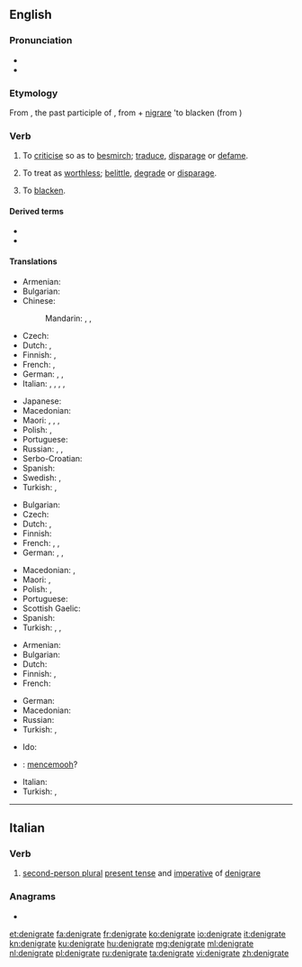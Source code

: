 ==English==
{{was wotd|2009|June|28}}

===Pronunciation===
* {{IPA|/ˈdɛn.ɪ.ɡɹeɪt/|lang=en}}
* {{audio|en-us-denigrate.ogg|Audio (US)|lang=en}}

===Etymology===
From {{etyl|la|en}} {{m|la|dēnigrātus}}, the past participle of {{m|la|dēnigrāre||to blacken}}, from {{m|la|dē}} + [[nigrare]] 'to blacken (from {{m|la|niger||black}})

===Verb===
{{en-verb|denigrat}}

# {{lb|en|transitive}} To [[criticise]] so as to [[besmirch]]; [[traduce]], [[disparage]] or [[defame]].
# {{lb|en|transitive}} To treat as [[worthless]]; [[belittle]], [[degrade]] or [[disparage]].
# {{lb|en|rare}} To [[blacken]]. <!-- this usage is the literal sense, yet obscure at best -->

====Derived terms====
* {{l|en|denigration}}
* {{l|en|denigratory}}

====Translations====
{{trans-top|to criticise so as to besmirch}}
* Armenian: {{t|hy|սևացնել}}
* Bulgarian: {{t+|bg|очерням}}
* Chinese:
*: Mandarin: {{t+|cmn|玷污|tr=diànwù|sc=Hani}}, {{t+|cmn|詆毀|sc=Hani}}, {{t+|cmn|诋毁|tr=dǐhuǐ|sc=Hani}}
* Czech: {{t+|cs|pošpinit}}
* Dutch: {{t+|nl|kleineren}}, {{t+|nl|denigreren}}
* Finnish: {{t+|fi|mustamaalata}}, {{t+|fi|mustata}}
* French: {{t+|fr|dénigrer}}, {{t+|fr|médire}}
* German: {{t+|de|anschwärzen}}, {{t+|de|verleumden}}, {{t+|de|verunglimpfen}}
* Italian: {{t+|it|denigrare}}, {{t+|it|criticare}}, {{t|it|sparlare}}, {{t+|it|parlare male}}, {{t+|it|diffamare}}
{{trans-mid}}
* Japanese: {{t+|ja|侮辱|tr=ぶじょくする, bujoku suru|alt=侮辱する|sc=Jpan}}
* Macedonian: {{t|mk|оцрнува|tr=oc'rnuva}}
* Maori: {{t|mi|whakarōriki}}, {{t|mi|whakahahani}}, {{t|mi|whakatoihara}}, {{t|mi|whakatakē}}
* Polish: {{t|pl|uwłaczać}}, {{t+|pl|oczerniać}}
* Portuguese: {{t+|pt|denegrir}}
* Russian: {{t+|ru|клевета́ть}}, {{t+|ru|нагова́ривать}}, {{t+|ru|очерня́ть}}
* Serbo-Croatian: {{t+|sh|ocrniti}}
* Spanish: {{t+|es|denigrar}}
* Swedish: {{t|sv|svärta ner}}, {{t|sv|racka ned på}}
* Turkish: {{t+|tr|karalatmak}}, {{t+|tr|siyahlatmak}}
{{trans-bottom}}

{{trans-top|to treat as worthless}}
* Bulgarian: {{t+|bg|омаловажавам}}
* Czech: {{t|cs|znevažovat}}
* Dutch: {{t+|nl|kleineren}}, {{t+|nl|denigreren}}
* Finnish: {{t|fi|vähätellä}}
* French: {{t+|fr|dénigrer}}, {{t+|fr|rabaisser}}, {{t+|fr|déprécier}}
* German: {{t+|de|verleumden}}, {{t+|de|verunglimpfen}}, {{t+|de|herabsetzen}}
{{trans-mid}}
* Macedonian: {{t|mk|омаловажува|tr=omalovážuva}}, {{t|mk|понижува|tr=ponížuva}}
* Maori: {{t|mi|whakatūtūā}}, {{t|mi|whakamanumanu}}
* Polish: {{t|pl|pomniejszyć}}, {{t+|pl|umniejszać}}
* Portuguese: {{t+|pt|denegrir}}
* Scottish Gaelic: {{t|gd|dèan dìmeas air}}
* Spanish: {{t+|es|denigrar}}
* Turkish: {{t+|tr|aşağılamak}}, {{t+|tr|iftira etmek}}, {{t+|tr|kara çalmak}}
{{trans-bottom}}

{{trans-top|blacken}}
* Armenian: {{t|hy|սևացնել}}
* Bulgarian: {{t+|bg|почерням}}
* Dutch: {{t+|nl|zwartmaken}}
* Finnish: {{t+|fi|mustata}}, {{t|fi|pimentää}}
* French: {{t+|fr|noircir}}
{{trans-mid}}
* German: {{t+|de|anschwärzen}}
* Macedonian: {{t|mk|оцрнува|tr=oc'rnuva}}
* Russian: {{t+|ru|черни́ть}}
* Turkish: {{t+|tr|karalatmak}}, {{t+|tr|siyahlatmak}}
{{trans-bottom}}

{{checktrans-top}}
* Ido: {{t-check|io|denigrar}}
* {{ttbc|id}}: [[cemooh|mencemooh]]?
{{trans-mid}}
* Italian: {{t-check|it|denigrare}}
* Turkish: {{t-check|tr|küçümsemek}}, {{t-check|tr|kötülemek}}
{{trans-bottom}}

----

==Italian==

===Verb===
{{head|it|verb forms}}

# [[second-person plural]] [[present tense]] and [[imperative]] of [[denigrare]]

===Anagrams===
* {{l|it|gradiente}}

[[et:denigrate]]
[[fa:denigrate]]
[[fr:denigrate]]
[[ko:denigrate]]
[[io:denigrate]]
[[it:denigrate]]
[[kn:denigrate]]
[[ku:denigrate]]
[[hu:denigrate]]
[[mg:denigrate]]
[[ml:denigrate]]
[[nl:denigrate]]
[[pl:denigrate]]
[[ru:denigrate]]
[[ta:denigrate]]
[[vi:denigrate]]
[[zh:denigrate]]